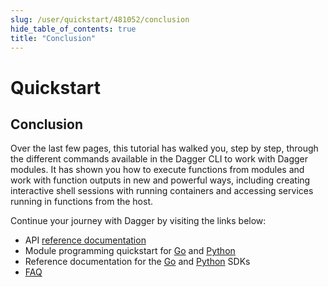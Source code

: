 ```yaml
---
slug: /user/quickstart/481052/conclusion
hide_table_of_contents: true
title: "Conclusion"
---
```


# Quickstart

## Conclusion

Over the last few pages, this tutorial has walked you, step by step, through the different commands available in the Dagger CLI to work with Dagger modules. It has shown you how to execute functions from modules and work with function outputs in new and powerful ways, including creating interactive shell sessions with running containers and accessing services running in functions from the host.

Continue your journey with Dagger by visiting the links below:

- API [reference documentation](https://docs.dagger.io/api/reference)
- Module programming quickstart for [Go](../../developer/go/525021-quickstart.mdx) and [Python](../../developer/python/419481-quickstart.mdx)
- Reference documentation for the [Go](https://pkg.go.dev/dagger.io/dagger) and [Python](https://dagger-io.readthedocs.org/) SDKs
- [FAQ](../../faq.mdx)
